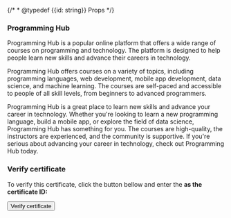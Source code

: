{/* * @typedef {{id: string}} Props */}

### Programming Hub

Programming Hub is a popular online platform that offers a wide range of courses on programming and technology. The
platform is designed to help people learn new skills and advance their careers in technology.

Programming Hub offers courses on a variety of topics, including programming languages, web development, mobile app
development, data science, and machine learning. The courses are self-paced and accessible to people of all skill
levels, from beginners to advanced programmers.

Programming Hub is a great place to learn new skills and advance your career in technology. Whether you're looking to
learn a new programming language, build a mobile app, or explore the field of data science, Programming Hub has
something for you. The courses are high-quality, the instructors are experienced, and the community is supportive. If
you're serious about advancing your career in technology, check out Programming Hub today.

### Verify certificate

To verify this certificate, click the button bellow and enter the <b children={props.id} /> as the certificate
ID:

<Button href="https://programminghub.io/certificates/">Verify certificate</Button>
